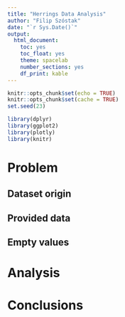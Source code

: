 ```yaml
---
title: "Herrings Data Analysis"
author: "Filip Szóstak"
date: "`r Sys.Date()`"
output:
  html_document: 
    toc: yes
    toc_float: yes
    theme: spacelab
    number_sections: yes
    df_print: kable
---
```


```r
knitr::opts_chunk$set(echo = TRUE)
knitr::opts_chunk$set(cache = TRUE)
set.seed(23)
```

```r
library(dplyr)
library(ggplot2)
library(plotly)
library(knitr)
```

# Problem

## Dataset origin

## Provided data

## Empty values

# Analysis

# Conclusions
